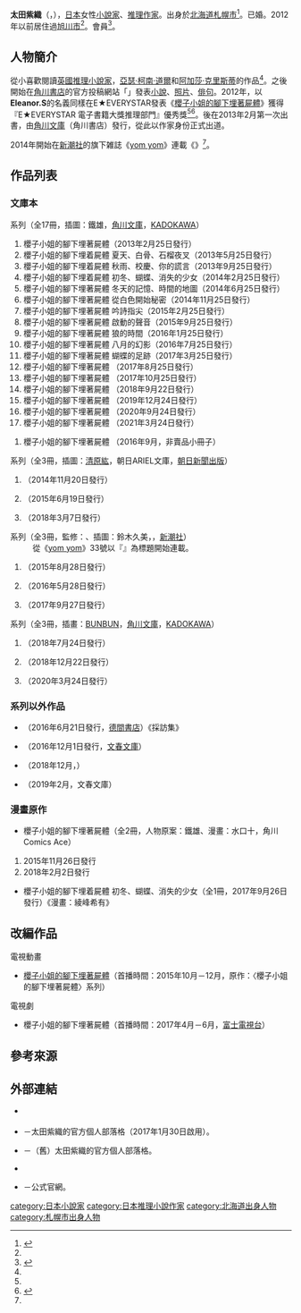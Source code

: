 {{multiple issues|
{{Notability Unreferenced|time=2016-11-09T17:50:17+00:00}}
{{refimprove|time=2016-11-09T17:50:17+00:00}}
{{primarysources|time=2016-11-09T17:50:17+00:00}}
}}
{{Infobox writer
| name = 太田紫織
| honorific_prefix = 
| honorific_suffix = 
| image = 
| image_size = 
| alt = 
| caption = 
| native_name = 太田 紫織
| native_name_lang = ja
| kana = おおた しおり
| romaji = Ōta Shiori
| zi = 
| hao = 
| pseudonym = 
| birth_name = 
| birth_date = {{Birth date and age|1978|3|8|no}}
| birth_place = {{JPN}}[[北海道|北海道]][[札幌市|札幌市]]
| death_date = 
| death_place = 
| resting_place = 
| occupation = [[小說家|小說家]]、[[推理作家|推理作家]]
| language = [[日本語|日本語]]
| nationality = {{JPN}}
| ethnicity = 
| citizenship = 
| education = 
| alma_mater = 
| period = 2013年－
| genre = [[神秘小說|推理]]
| subject = 
| movement = 
| notableworks = 《[[櫻子小姐的腳下埋著屍體|櫻子小姐的腳下埋著屍體]]》系列<br />（2013年－）
| spouse = 
| partner = 
| children = 
| relatives = 
| awards = 2012年『{{link-ja|EVERYSTAR|エブリスタ|E★EVERYSTAR}} 電子書籍大獎推理部門』優秀獎
| signature = 
| signature_alt = 
| years_active = 
| module = 
| website = 
| portaldisp = 
}}
{{japanese|japanese=太田紫織|kana=おおた しおり|romaji=Ōta Shiori}}
{{文學}}
{{小說}}
'''太田紫織'''（{{lang-ja|太田 紫織}}，{{bd|1978年|<ref name="shincho">{{Cite web|url=http://www.shinchosha.co.jp/book/180041/|script-title=ja:著者プロフィール｜オークブリッジ邸の笑わない貴婦人 新人メイドと秘密の写真|publisher={{link-ja|新文化通信社|新文化通信社}}|accessdate=2016-11-09|language=ja|archive-date=2020-11-26|archive-url=https://web.archive.org/web/20201126185644/https://www.shinchosha.co.jp/book/180041/|dead-url=no}}</ref>3月8日<ref>{{Cite web|url=https://web.archive.org/web/20150204123431/http://pr.fc2.com/otashiori/|script-title=ja:【Profile】太田紫織のプロフ|work=太田紫織的官方個人部落格|accessdate=2015-02-04|language=ja}}</ref>||}}），[[日本|日本]]女性[[小說家|小說家]]、[[推理作家|推理作家]]。出身於[[北海道|北海道]][[札幌市|札幌市]]<ref name="davinci">{{Cite web|url=http://ddnavi.com/feature/182325/a/2/|script-title=ja:解剖学を駆使して謎を解く博覧強記の美女探偵が人気急上昇中！「櫻子さんの足下には死体が埋まっている」シリーズ|work=da Vinci NEWS|publisher=[[KADOKAWA|KADOKAWA]]|accessdate=2016-11-09|language=ja|archive-date=2016-01-03|archive-url=https://web.archive.org/web/20160103124758/http://ddnavi.com/feature/182325/a/2/|dead-url=no}}</ref>。已婚。2012年以前居住過[[旭川市|旭川市]]<ref name="davinci"/>。{{link-ja|日本推理作家協會|日本推理作家協会}}會員<ref name="sakka">{{Cite web|url=http://www.mystery.or.jp/magazine/article/231|script-title=ja:会報2014年12月／2015年1月号、入会のごあいさつ|publisher={{link-ja|日本推理作家協會|日本推理作家協会}}|accessdate=2016-11-09|language=ja|archive-date=2016-03-04|archive-url=https://web.archive.org/web/20160304221127/http://www.mystery.or.jp/magazine/article/231|dead-url=no}}</ref>。

== 人物簡介 ==
從小喜歡閱讀[[英國|英國]][[神秘小說|推理小說家]]，[[阿瑟·柯南·道爾|亞瑟·柯南·道爾]]和[[阿加莎·克里斯蒂|阿加莎·克里斯蒂]]的作品<ref name="sakka"/>。之後開始在[[角川書店|角川書店]]的官方投稿網站「{{link-ja|EVERYSTAR|エブリスタ|E★EVERYSTAR}}」發表[[小說|小說]]、[[照片|照片]]、[[俳句|俳句]]。2012年，以'''Eleanor.S'''的名義同樣在E★EVERYSTAR發表《[[櫻子小姐的腳下埋著屍體|櫻子小姐的腳下埋著屍體]]》獲得『E★EVERYSTAR 電子書籍大獎推理部門』優秀獎<ref name="davinci" /><ref>{{Cite web|url=http://www.shinbunka.co.jp/rensai/netnovel/netnovel18.htm|script-title=ja:【新文化】衝撃ネット小説のいま■第18回：太田紫織氏、“逆張り”の執筆スタイル|publisher=新文化通信社|accessdate=2016-11-09|language=ja|archive-date=2016-05-12|archive-url=https://web.archive.org/web/20160512194711/http://www.shinbunka.co.jp/rensai/netnovel/netnovel18.htm|dead-url=no}}</ref>。後在2013年2月第一次出書，由[[角川文庫|角川文庫]]（角川書店）發行，從此以作家身份正式出道。

2014年開始在[[新潮社|新潮社]]的旗下雑誌《[[yom_yom|yom yom]]》連載《{{lang|ja|オークブリッジ邸の笑わない貴婦人}}》<ref name="shincho" />。

== 作品列表 ==
=== 文庫本 ===
; {{nihongo|[[櫻子小姐的腳下埋著屍體|櫻子小姐的腳下埋著屍體]]|櫻子さんの足下には死体が埋まっている}}系列（全17冊，插圖：鐵雄，[[角川文庫|角川文庫]]，[[KADOKAWA|KADOKAWA]]）
# 櫻子小姐的腳下埋著屍體（2013年2月25日發行）
# 櫻子小姐的腳下埋着屍體 夏天、白骨、石榴夜叉（2013年5月25日發行）
# 櫻子小姐的腳下埋着屍體 秋雨、校慶、你的謊言（2013年9月25日發行）
# 櫻子小姐的腳下埋着屍體 初冬、蝴蝶、消失的少女（2014年2月25日發行）
# 櫻子小姐的腳下埋著屍體 冬天的記憶、時間的地圖（2014年6月25日發行）
# 櫻子小姐的腳下埋著屍體 從白色開始秘密（2014年11月25日發行）
# 櫻子小姐的腳下埋著屍體 吟詩指尖（2015年2月25日發行）
# 櫻子小姐的腳下埋著屍體 啟動的聲音（2015年9月25日發行）
# 櫻子小姐的腳下埋著屍體 狼的時間（2016年1月25日發行）
# 櫻子小姐的腳下埋著屍體 八月的幻影（2016年7月25日發行）
# 櫻子小姐的腳下埋著屍體 蝴蝶的足跡（2017年3月25日發行）
# 櫻子小姐的腳下埋著屍體 {{lang|ja|ジュリエットの告白}}（2017年8月25日發行）
# 櫻子小姐的腳下埋著屍體 {{lang|ja|わたしのおうちはどこですか}}（2017年10月25日發行）
# 櫻子小姐的腳下埋著屍體 {{lang|ja|キムンカムイの花嫁}}（2018年9月22日發行）
# 櫻子小姐的腳下埋著屍體 {{lang|ja|わたしを殺したお人形}}（2019年12月24日發行）
# 櫻子小姐的腳下埋著屍體 {{lang|ja|蝶は聖夜に羽ばた}}（2020年9月24日發行）
# 櫻子小姐的腳下埋著屍體 {{lang|ja|櫻花の葬送}}（2021年3月24日發行）

; {{nihongo|櫻子小姐的腳下埋著屍體 特別篇|櫻子さんの足下には死体が埋まっている 特別篇}}
# 櫻子小姐的腳下埋著屍體 {{lang|ja|薄暮の時間}}（2016年9月，非賣品小冊子）

; {{lang|ja|魔女は月曜日に嘘をつく}}系列（全3冊，插圖：[[清原紘|清原紘]]，朝日ARIEL文庫，[[朝日新聞出版|朝日新聞出版]]）
# {{lang|ja|魔女は月曜日に嘘をつく}}（2014年11月20日發行）
# {{lang|ja|魔女は月曜日に嘘をつく2}}（2015年6月19日發行）
# {{lang|ja|魔女は月曜日に嘘をつく3}}（2018年3月7日發行）

; {{lang|ja|オークブリッジ邸の笑わない貴婦人}}系列（全3冊，監修：{{link-ja|村上理子|村上リコ}}、插圖：鈴木久美，{{link-ja|新潮文庫nex|新潮文庫}}，[[新潮社|新潮社]]）
: 從《[[yom_yom|yom yom]]》33號以『'''{{lang|ja|緑羅紗扉の向こうの時間}}'''』為標題開始連載。
# {{lang|ja|オークブリッジ邸の笑わない貴婦人 新人メイドと秘密の写真}}（2015年8月28日發行）
# {{lang|ja|オークブリッジ邸の笑わない貴婦人2 後輩メイドと窓下のお嬢様}}（2016年5月28日發行）
# {{lang|ja|オークブリッジ邸の笑わない貴婦人3 奥様と最後のダンス}}（2017年9月27日發行）

; {{lang|ja|昨日の僕が僕を殺す}}系列（全3冊，插畫：[[BUNBUN|BUNBUN]]，[[角川文庫|角川文庫]]，[[KADOKAWA|KADOKAWA]]）
# {{lang|ja|昨日の僕が僕を殺す}}（2018年7月24日發行）
# {{lang|ja|昨日の僕が僕を殺す リュウグウノハナヨメ}}（2018年12月22日發行）
# {{lang|ja|昨日の僕が僕を殺す 壊された少女たち}}（2020年3月24日發行）

=== 系列以外作品 ===
* {{lang|ja|ファンタジーへの誘い -ストーリーテラーのことのは-}}（2016年6月21日發行，[[德間書店|德間書店]]）《採訪集》
* {{lang|ja|あしたはれたら死のう}}（2016年12月1日發行，[[文春文庫|文春文庫]]）
* {{lang|ja|ホームズは北海道で怪異を嗤う}}（2018年12月，{{link-ja|雙葉文庫|双葉文庫}}）
* {{lang|ja|銀河の森、オーロラの合唱}}（2019年2月，文春文庫）

=== 漫畫原作 ===
* 櫻子小姐的腳下埋著屍體（全2冊，人物原案：鐵雄、漫畫：水口十，角川Comics Ace）
# 2015年11月26日發行
# 2018年2月2日發行
* 櫻子小姐的腳下埋着屍體 初冬、蝴蝶、消失的少女（全1冊，2017年9月26日發行）《漫畫：綾峰希有》

== 改編作品 ==
; 電視動畫
* [[櫻子小姐的腳下埋著屍體|櫻子小姐的腳下埋著屍體]]（首播時間：2015年10月－12月，原作：〈櫻子小姐的腳下埋著屍體〉系列）
; 電視劇
* 櫻子小姐的腳下埋著屍體（首播時間：2017年4月－6月，[[富士電視台|富士電視台]]）

== 參考來源 ==
{{reflist}}

== 外部連結 ==
* {{Twitter|ota_shiori/|太田紫織}} {{ja icon}}
* {{lang|ja|[http://ameblo.jp/ota-shiori/ 今日も飯がうまい。]}} {{ja icon}}－太田紫織的官方個人部落格（2017年1月30日啟用）。
* {{Cite web |url=http://otashiori.blog.fc2.com/ |title=ULNA&RADIUS |access-date=2016-11-09 |archive-url=https://web.archive.org/web/20150204150515/http://otashiori.blog.fc2.com/ |archive-date=2015-02-04 |dead-url=yes }} {{ja icon}}－（舊）太田紫織的官方個人部落格。
* {{lang|ja|[http://estar.jp/.pc/user/U2FsdGVkX18xXOTc5MDkyNrWf2skZNgQ7E5kupWmiStw1/%E5%A4%AA%E7%94%B0%E7%B4%AB%E7%B9%94 太田紫織－免費試閱漫畫·小說官方投稿網站－E★エブリスタ]}} {{ja icon}}
* {{lang|ja|[http://www.mystery.or.jp/magazine/article/231 会報2014年12月/2015年1月号 入会のごあいさつ]}} {{ja icon}}－{{link-ja|日本推理作家協會|日本推理作家協会}}公式官網。

{{Normdaten}}
{{DEFAULTSORT:Oota Shiori}}
[[category:日本小說家|category:日本小說家]]
[[category:日本推理小說作家|category:日本推理小說作家]]
[[category:北海道出身人物|category:北海道出身人物]]
[[category:札幌市出身人物|category:札幌市出身人物]]